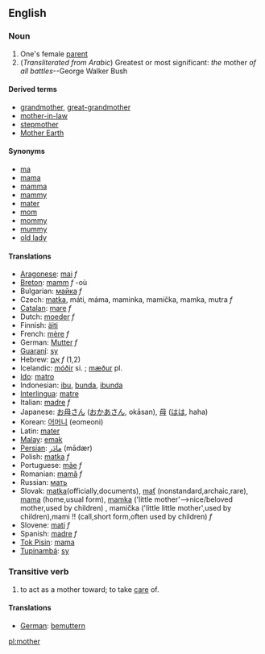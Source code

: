 ==English==

===Noun===
#One's female [[parent]]
#(''Transliterated from Arabic'') Greatest or most significant: ''the'' mother ''of all battles''--George Walker Bush

====Derived terms====
*[[grandmother]], [[great-grandmother]]
*[[mother-in-law]]
*[[stepmother]]
*[[Mother Earth]]

====Synonyms====
*[[ma]]
*[[mama]]
*[[mamma]]
*[[mammy]]
*[[mater]]
*[[mom]]
*[[mommy]]
*[[mummy]]
*[[old lady]]

====Translations====
*[[Aragonese]]: [[mai]] ''f''
*[[Breton]]: [[mamm]] ''f'' -où
*Bulgarian: [[майка]] ''f''
*Czech:  [[matka]], máti, máma, maminka, mamička, mamka, mutra ''f''
*[[Catalan]]: [[mare]] ''f''
*Dutch: [[moeder]] ''f''
*Finnish: [[äiti]]
*French: [[mère]] ''f''
*German: [[Mutter]] ''f''
*[[Guaraní]]: [[sy]]
*Hebrew: [[אֵם]] ''f'' (1,2)
*Icelandic: [[móðir]] si. ; [[mæður]] pl.
*[[Ido]]: [[matro]]
*Indonesian: [[ibu]], [[bunda]], [[ibunda]]
*[[Interlingua]]: [[matre]]
*Italian: [[madre]] ''f''
*Japanese: [[お母さん]] ([[おかあさん]], okāsan), [[母]] ([[はは]], haha)
*Korean: [[어머니]] (eomeoni)
*Latin: [[mater]]
*[[Malay]]: [[ms:emak|emak]]
*[[Persian]]: [[مادَر]] (mādær)
*Polish: [[matka]] ''f''
*Portuguese: [[mãe]] ''f''
*Romanian: [[mamă]] ''f''
*Russian: [[мать]]
*Slovak:  [[matka]](officially,documents), [[mať]] (nonstandard,archaic,rare), [[mama]] (home,usual form), [[mamka]] ('little mother'-->nice/beloved mother,used by children)  , mamička ('little little mother',used by children),mami !! (call,short form,often used by children)  ''f''
*Slovene: [[mati]] ''f''
*Spanish: [[madre]] ''f''
*[[Tok Pisin]]: [[mama]]
*[[Tupinambá]]: [[sy]]

===Transitive verb===
#to act as a mother toward; to take [[care]] of.

====Translations====
*[[German]]: [[bemuttern]]

[[pl:mother]]